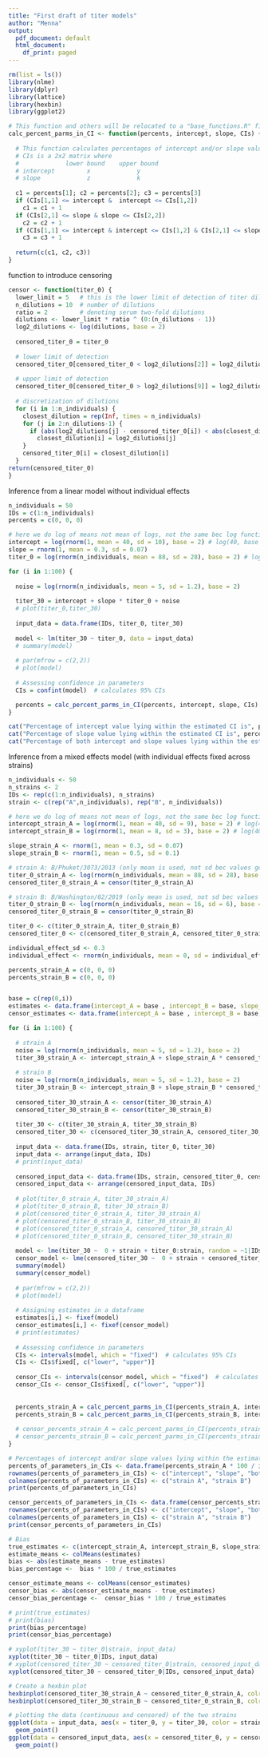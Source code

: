 ```yaml
---
title: "First draft of titer models"
author: "Menna"
output:
  pdf_document: default
  html_document:
    df_print: paged
---
```

```r
rm(list = ls())
library(nlme)
library(dplyr)
library(lattice)
library(hexbin)
library(ggplot2)
```

```r
# This function and others will be relocated to a "base_functions.R" file and source from it 
calc_percent_parms_in_CI <- function(percents, intercept, slope, CIs) {
  
  # This function calculates percentages of intercept and/or slope values lying within the estimated CIs
  # CIs is a 2x2 matrix where  
  #             lower bound    upper bound 
  # intercept         x             y
  # slope             z             k
  
  c1 = percents[1]; c2 = percents[2]; c3 = percents[3]
  if (CIs[1,1] <= intercept &  intercept <= CIs[1,2])
    c1 = c1 + 1
  if (CIs[2,1] <= slope & slope <= CIs[2,2])
    c2 = c2 + 1
  if (CIs[1,1] <= intercept & intercept <= CIs[1,2] & CIs[2,1] <= slope & slope <= CIs[2,2])
    c3 = c3 + 1
  
  return(c(c1, c2, c3))
}  
```

function to introduce censoring 
```r
censor <- function(titer_0) {
  lower_limit = 5   # this is the lower limit of detection of titer dilution
  n_dilutions = 10  # number of dilutions
  ratio = 2         # denoting serum two-fold dilutions
  dilutions <- lower_limit * ratio ^ (0:(n_dilutions - 1))
  log2_dilutions <- log(dilutions, base = 2)
  
  censored_titer_0 = titer_0
  
  # lower limit of detection
  censored_titer_0[censored_titer_0 < log2_dilutions[2]] = log2_dilutions[2]
  
  # upper limit of detection
  censored_titer_0[censored_titer_0 > log2_dilutions[9]] = log2_dilutions[n_dilutions - 1] 
  
  # discretization of dilutions
  for (i in 1:n_individuals) {
    closest_dilution = rep(Inf, times = n_individuals)
    for (j in 2:n_dilutions-1) {
      if (abs(log2_dilutions[j] - censored_titer_0[i]) < abs(closest_dilution[i] - censored_titer_0[i]))
        closest_dilution[i] = log2_dilutions[j]
    }
    censored_titer_0[i] = closest_dilution[i]
  }
return(censored_titer_0)
}
```

Inference from a linear model without individual effects
```r
n_individuals = 50
IDs = c(1:n_individuals)
percents = c(0, 0, 0)

# here we do log of means not mean of logs, not the same bec log function isn't linear
intercept = log(rnorm(1, mean = 40, sd = 10), base = 2) # log(40, base = 2) = 5.3 
slope = rnorm(1, mean = 0.3, sd = 0.07)
titer_0 = log(rnorm(n_individuals, mean = 88, sd = 28), base = 2) # log(88, base = 2) = 6.5

for (i in 1:100) {
  
  noise = log(rnorm(n_individuals, mean = 5, sd = 1.2), base = 2)
  
  titer_30 = intercept + slope * titer_0 + noise
  # plot(titer_0,titer_30)
  
  input_data = data.frame(IDs, titer_0, titer_30)
 
  model <- lm(titer_30 ~ titer_0, data = input_data)
  # summary(model)
  
  # par(mfrow = c(2,2))
  # plot(model)
  
  # Assessing confidence in parameters
  CIs = confint(model)  # calculates 95% CIs

  percents = calc_percent_parms_in_CI(percents, intercept, slope, CIs)
}

cat("Percentage of intercept value lying within the estimated CI is", percents[1] * 100 / i, "%", "\n")
cat("Percentage of slope value lying within the estimated CI is", percents[2] * 100 / i, "%", "\n")
cat("Percentage of both intercept and slope values lying within the estimated CIs is", percents[3] * 100 / i, "%")
```

Inference from a mixed effects model (with individual effects fixed across strains)
```r
n_individuals <- 50
n_strains <- 2
IDs <- rep(c(1:n_individuals), n_strains)
strain <- c(rep("A",n_individuals), rep("B", n_individuals))

# here we do log of means not mean of logs, not the same bec log function isn't linear
intercept_strain_A = log(rnorm(1, mean = 40, sd = 9), base = 2) # log(40, base = 2) = 5.3 
intercept_strain_B = log(rnorm(1, mean = 8, sd = 3), base = 2) # log(40, base = 2) = 3

slope_strain_A <- rnorm(1, mean = 0.3, sd = 0.07)
slope_strain_B <- rnorm(1, mean = 0.5, sd = 0.1)

# strain A: B/Phuket/3073/2013 (only mean is used, not sd bec values go NaN)
titer_0_strain_A <- log(rnorm(n_individuals, mean = 88, sd = 28), base = 2)  # log(88, base = 2) = 6.5 
censored_titer_0_strain_A = censor(titer_0_strain_A)

# strain B: B/Washington/02/2019 (only mean is used, not sd bec values go NaN)
titer_0_strain_B <- log(rnorm(n_individuals, mean = 16, sd = 6), base = 2) # log(16, base = 2) = 4 
censored_titer_0_strain_B = censor(titer_0_strain_B)

titer_0 <- c(titer_0_strain_A, titer_0_strain_B)
censored_titer_0 <- c(censored_titer_0_strain_A, censored_titer_0_strain_B)

individual_effect_sd <- 0.3
individual_effect <- rnorm(n_individuals, mean = 0, sd = individual_effect_sd)

percents_strain_A = c(0, 0, 0)
percents_strain_B = c(0, 0, 0)


base = c(rep(0,i))
estimates <- data.frame(intercept_A = base , intercept_B = base, slope_A = base, slope_B = base)
censor_estimates <- data.frame(intercept_A = base , intercept_B = base, slope_A = base, slope_B = base)

for (i in 1:100) {
  
  # strain A
  noise = log(rnorm(n_individuals, mean = 5, sd = 1.2), base = 2)
  titer_30_strain_A <- intercept_strain_A + slope_strain_A * censored_titer_0_strain_A + noise + individual_effect
  
  # strain B
  noise = log(rnorm(n_individuals, mean = 5, sd = 1.2), base = 2)
  titer_30_strain_B <- intercept_strain_B + slope_strain_B * censored_titer_0_strain_B + noise + individual_effect
  
  censored_titer_30_strain_A <- censor(titer_30_strain_A)
  censored_titer_30_strain_B <- censor(titer_30_strain_B)
  
  titer_30 <- c(titer_30_strain_A, titer_30_strain_B)
  censored_titer_30 <- c(censored_titer_30_strain_A, censored_titer_30_strain_B)
  
  input_data <- data.frame(IDs, strain, titer_0, titer_30)
  input_data <- arrange(input_data, IDs)
  # print(input_data)
  
  censored_input_data <- data.frame(IDs, strain, censored_titer_0, censored_titer_30)
  censored_input_data <- arrange(censored_input_data, IDs)
  
  # plot(titer_0_strain_A, titer_30_strain_A)
  # plot(titer_0_strain_B, titer_30_strain_B)
  # plot(censored_titer_0_strain_A, titer_30_strain_A)
  # plot(censored_titer_0_strain_B, titer_30_strain_B)
  # plot(censored_titer_0_strain_A, censored_titer_30_strain_A)
  # plot(censored_titer_0_strain_B, censored_titer_30_strain_B)
  
  model <- lme(titer_30 ~  0 + strain + titer_0:strain, random = ~1|IDs, data = input_data, method = "REML")
  censor_model <- lme(censored_titer_30 ~  0 + strain + censored_titer_0:strain, random = ~1|IDs, data = censored_input_data,   method =   "REML")
  summary(model)
  summary(censor_model)
  
  # par(mfrow = c(2,2))
  # plot(model)
  
  # Assigning estimates in a dataframe
  estimates[i,] <- fixef(model)
  censor_estimates[i,] <- fixef(censor_model)
  # print(estimates)
  
  # Assessing confidence in parameters
  CIs <- intervals(model, which = "fixed")  # calculates 95% CIs
  CIs <- CIs$fixed[, c("lower", "upper")]
  
  censor_CIs <- intervals(censor_model, which = "fixed")  # calculates 95% CIs
  censor_CIs <- censor_CIs$fixed[, c("lower", "upper")]
  
  
  percents_strain_A = calc_percent_parms_in_CI(percents_strain_A, intercept_strain_A, slope_strain_A, CIs[c(1,3),])
  percents_strain_B = calc_percent_parms_in_CI(percents_strain_B, intercept_strain_B, slope_strain_B, CIs[c(2,4),])
  
  # censor_percents_strain_A = calc_percent_parms_in_CI(percents_strain_A, intercept_strain_A, slope_strain_A,     censor_CIs[c(1,3),])
  # censor_percents_strain_B = calc_percent_parms_in_CI(percents_strain_B, intercept_strain_B, slope_strain_B, censor_CIs[c(2,4),])
}

# Percentages of intercept and/or slope values lying within the estimated CIs
percents_of_parameters_in_CIs <- data.frame(percents_strain_A * 100 / i, percents_strain_B * 100 / i)
rownames(percents_of_parameters_in_CIs) <- c("intercept", "slope", "both")
colnames(percents_of_parameters_in_CIs) <- c("strain A", "strain B")
print(percents_of_parameters_in_CIs)

censor_percents_of_parameters_in_CIs <- data.frame(censor_percents_strain_A * 100 / i, censor_percents_strain_B * 100 / i)
rownames(percents_of_parameters_in_CIs) <- c("intercept", "slope", "both")
colnames(percents_of_parameters_in_CIs) <- c("strain A", "strain B")
print(censor_percents_of_parameters_in_CIs)

# Bias 
true_estimates <- c(intercept_strain_A, intercept_strain_B, slope_strain_A, slope_strain_B)
estimate_means <- colMeans(estimates)
bias <- abs(estimate_means - true_estimates)
bias_percentage <-  bias * 100 / true_estimates

censor_estimate_means <- colMeans(censor_estimates)
censor_bias <- abs(censor_estimate_means - true_estimates)
censor_bias_percentage <-  censor_bias * 100 / true_estimates

# print(true_estimates)
# print(bias)
print(bias_percentage)
print(censor_bias_percentage)

# xyplot(titer_30 ~ titer_0|strain, input_data)
xyplot(titer_30 ~ titer_0|IDs, input_data)
# xyplot(censored_titer_30 ~ censored_titer_0|strain, censored_input_data)
xyplot(censored_titer_30 ~ censored_titer_0|IDs, censored_input_data)
```

```r
# Create a hexbin plot
hexbinplot(censored_titer_30_strain_A ~ censored_titer_0_strain_A, colramp = function(n) colorRampPalette(c("red", "blue"))(n))
hexbinplot(censored_titer_30_strain_B ~ censored_titer_0_strain_B, colramp = function(n) colorRampPalette(c("red", "blue"))(n))

```


```r
# plotting the data (continuous and censored) of the two strains
ggplot(data = input_data, aes(x = titer_0, y = titer_30, color = strain)) +
  geom_point()
ggplot(data = censored_input_data, aes(x = censored_titer_0, y = censored_titer_30, color = strain)) +
  geom_point()
```







